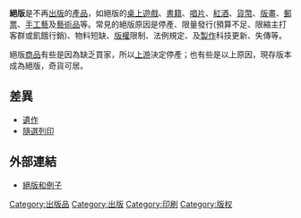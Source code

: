 '''絕版'''是不再[[出版|出版]]的[[產品|產品]]，如絕版的[[桌上遊戲|桌上遊戲]]、[[書籍|書籍]]、[[唱片|唱片]]、[[紅酒|紅酒]]、[[貨幣|貨幣]]、[[版畫|版畫]]、[[郵票|郵票]]、[[手工藝|手工藝]]及[[藝術品|藝術品]]等。常見的絕版原因是停產、限量發行(預算不足、限縮主打客群或飢餓行銷)、物料短缺、[[版權|版權]]限制、法例規定、及[[生產|製作]]科技更新、失傳等。

絕版[[商品|商品]]有些是因為缺乏買家，所以[[上游|上游]]決定停產；也有些是以上原因，現存版本成為絕版，奇貨可居。

==差異==
* [[遺作|遺作]]
* [[隨選列印|隨選列印]]

== 外部連結 ==
* [http://www.readnovel.com/novel/9109.html 絕版和例子]

{{Newspaper-stub}}

[[Category:出版品|Category:出版品]]
[[Category:出版|Category:出版]]
[[Category:印刷|Category:印刷]]
[[Category:版权|Category:版权]]